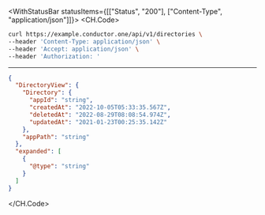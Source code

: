 

<WithStatusBar statusItems={[["Status", "200"], ["Content-Type", "application/json"]]}>
  <CH.Code>
  ```bash Example Request
  curl https://example.conductor.one/api/v1/directories \
--header 'Content-Type: application/json' \
--header 'Accept: application/json' \
--header 'Authorization: '
  ```
  ---

  ```json Example Response
  {
    "DirectoryView": {
      "Directory": {
        "appId": "string",
        "createdAt": "2022-10-05T05:33:35.567Z",
        "deletedAt": "2022-08-29T08:08:54.974Z",
        "updatedAt": "2021-01-23T00:25:35.142Z"
      },
      "appPath": "string"
    },
    "expanded": [
      {
        "@type": "string"
      }
    ]
  }
  ```
  </CH.Code>
</WithStatusBar>
